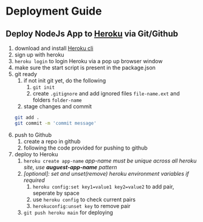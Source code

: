 # Deployment Guide

## Deploy NodeJs App to **<u>Heroku</u>** via Git/Github

1. download and install [Heroku cli](https://devcenter.heroku.com/articles/heroku-cli)
2. sign up with heroku
3. `heroku login` to login Heroku via a pop up browser window
4. make sure the start script is present in the package.json
5. git ready
   1. if not init git yet, do the following
      1. `git init`
      2. create `.gitignore` and add ignored files `file-name.ext` and folders `folder-name`
   2. stage changes and commit
   ```bash
   git add .
   git commit -m 'commit message'
   ```
6. push to Github
   1. create a repo in github
   2. following the code provided for pushing to github
7. deploy to Heroku
   1. `heroku create app-name` _app-name must be unique across all heroku site, use **auguest-app-name** pattern_
   2. _[optional]: set and unset(remove) heroku environment variables if required_
      1. `heroku config:set key1=value1 key2=value2` to add pair, seperate by space
      2. use `heroku config` to check current pairs
      3. `herokuconfig:unset key` to remove pair
   3. `git push heroku main` for deploying
